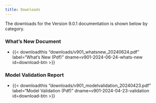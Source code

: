 ```yaml
---
title: Downloads
---
```


The downloads for the Version 9.0.1 documentation is shown below by category.

### What's New Document

 - {{< downloadthis "downloads/v901_whatsnew_20240624.pdf" label="What's New (Pdf)" dname=v901-2024-06-24-whats-new id=download-btn >}}


### Model Validation Report

 - {{< downloadthis "downloads/v901_modelvalidation_20240423.pdf" label="Model Validation (Pdf)" dname=v901-2024-04-23-validation id=download-btn >}}
